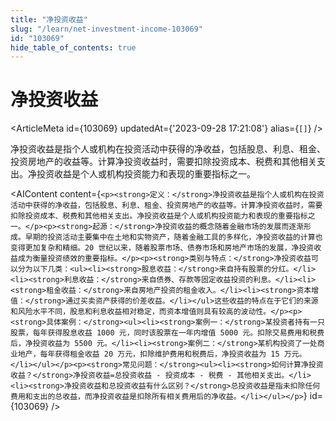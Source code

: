 ```yaml
---
title: "净投资收益"
slug: "/learn/net-investment-income-103069"
id: "103069"
hide_table_of_contents: true
---
```



# 净投资收益

<ArticleMeta id={103069} updatedAt={'2023-09-28 17:21:08'} alias={`[]`} />
<div className='border-solid border-b border-t-0 my-4 border-[var(--ifm-color-gray-300)]' />

净投资收益是指个人或机构在投资活动中获得的净收益，包括股息、利息、租金、投资房地产的收益等。计算净投资收益时，需要扣除投资成本、税费和其他相关支出。净投资收益是个人或机构投资能力和表现的重要指标之一。

<AIContent content={`<p><strong>定义：</strong>净投资收益是指个人或机构在投资活动中获得的净收益，包括股息、利息、租金、投资房地产的收益等。计算净投资收益时，需要扣除投资成本、税费和其他相关支出。净投资收益是个人或机构投资能力和表现的重要指标之一。</p><p><strong>起源：</strong>净投资收益的概念随着金融市场的发展而逐渐形成。早期的投资活动主要集中在土地和实物资产，随着金融工具的多样化，净投资收益的计算也变得更加复杂和精细。20 世纪以来，随着股票市场、债券市场和房地产市场的发展，净投资收益成为衡量投资绩效的重要指标。</p><p><strong>类别与特点：</strong>净投资收益可以分为以下几类：<ul><li><strong>股息收益：</strong>来自持有股票的分红。</li><li><strong>利息收益：</strong>来自债券、存款等固定收益投资的利息。</li><li><strong>租金收益：</strong>来自房地产投资的租金收入。</li><li><strong>资本增值：</strong>通过买卖资产获得的价差收益。</li></ul>这些收益的特点在于它们的来源和风险水平不同，股息和利息收益相对稳定，而资本增值则具有较高的波动性。</p><p><strong>具体案例：</strong><ul><li><strong>案例一：</strong>某投资者持有一只股票，每年获得股息收益 1000 元，同时该股票在一年内增值 5000 元。扣除交易费用和税费后，净投资收益为 5500 元。</li><li><strong>案例二：</strong>某机构投资了一处商业地产，每年获得租金收益 20 万元，扣除维护费用和税费后，净投资收益为 15 万元。</li></ul></p><p><strong>常见问题：</strong><ul><li><strong>如何计算净投资收益？</strong>净投资收益=总投资收益 - 投资成本 - 税费 - 其他相关支出。</li><li><strong>净投资收益和总投资收益有什么区别？</strong>总投资收益是指未扣除任何费用和支出的总收益，而净投资收益是扣除所有相关费用后的净收益。</li></ul></p>`} id={103069} />
